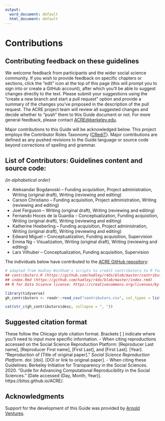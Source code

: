 ```yaml
---
output:
  word_document: default
  html_document: default
---
```


# Contributions  

## Contributing feedback on these guidelines {#contrib-guide}
We welcome feedback from participants and the wider social science community. If you wish to provide feedback on specific chapters or sections, click the “edit” icon at the top of this page (this will prompt you to sign into or create a GitHub account), after which you’ll be able to suggest changes directly to the text. Please submit your suggestions using the "create a new branch and start a pull request" option and provide a summary of the changes you've proposed in the description of the pull request. The ACRE project team will review all suggested changes and decide whether to "push" them to this Guide document or not. For more general feedback, please contact [ACRE@berkeley.edu](mailto:ACRE@berkeley.edu).

Major contributions to this Guide will be acknowledged below. This project employs the Contributor Roles Taxonomy ([CRediT](https://casrai.org/credit/)). Major contributions are defined as any pushed revisions to the Guide language or source code beyond corrections of spelling and grammar.

## List of Contributors: Guidelines content and source code:
*(in alphabetical order)*

 - Aleksandar Bogdanoski – Funding acquisition, Project administration, Writing (original draft), Writing (reviewing and editing)
 - Carson Christiano – Funding acquisition, Project administration, Writing (reviewing and editing)
 - Joel Ferguson – Writing (original draft), Writing (reviewing and editing)
 - Fernando Hoces de la Guardia – Conceptualization, Funding acquisition, Writing (original draft), Writing (reviewing and editing)
 - Katherine Hoeberling – Funding acquisition, Project administration, Writing (original draft), Writing (reviewing and editing)
 - Edward Miguel – Conceptualization, Funding acquisition, Supervision
 - Emma Ng – Visualization, Writing (original draft), Writing (reviewing and editing)
 - Lars Vilhuber – Conceptualization, Funding acquisition, Supervision

The individuals below have contributed to the [ACRE GitHub repository](https://github.com/BITSS/ACRE):

```r
# adapted from Hadley Wickham's scripts to credit contributors to R for Data Science
## contributors.R (https://github.com/hadley/r4ds/blob/master/contributors.R)
## index.Rmd (https://github.com/hadley/r4ds/blob/master/index.rmd)
## R for Data Science license: https://creativecommons.org/licenses/by-nc-nd/3.0/us/

library(tidyverse)
gh_contributors <- readr::read_csv("contributors.csv", col_types = list())

cat(str_c(gh_contributors$desc, collapse = ", "))
```

## Suggested citation format
These follow the Chicago style citation format. Brackets [ ] indicate where you'll need to input more specific information.
- When citing reproductions accessed on the Social Science Reproduction Platform: [Reproducer Last name], [Reproducer First name], [First Last], and [First Last]. [Year]. “Reproduction of [Title of original paper].” *Social Science Reproduction Platform*. doi: [doi]. [DOI or link to original paper]. 
- When citing these Guidelines: Berkeley Initiative for Transparency in the Social Sciences. 2020. “Guide for Advancing Computational Reproducibility in the Social Sciences.” [Date accessed (Day, Month, Year)]. https://bitss.github.io/ACRE/.

## Acknowledgments  

Support for the development of this Guide was provided by [Arnold Ventures](https://www.arnoldventures.org/).
